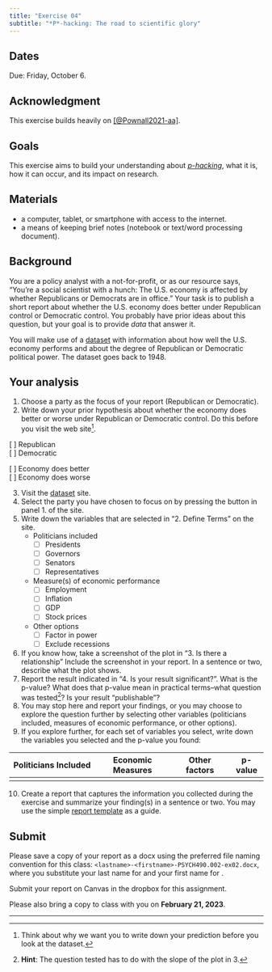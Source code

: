 ```yaml
---
title: "Exercise 04"
subtitle: "*P*-hacking: The road to scientific glory"
---
```


## Dates {-}

Due: [Friday, October 6]{.orange_due}.

## Acknowledgment {-}

This exercise builds heavily on [[@Pownall2021-aa]](https://doi.org/10.17605/OSF.IO/TH254).

## Goals {-}

This exercise aims to build your understanding about [*p-hacking*](https://forrt.org/glossary/p-hacking/), what it is, how it can occur, and its impact on research.

## Materials {-}

- a computer, tablet, or smartphone with access to the internet.
- a means of keeping brief notes (notebook or text/word processing document).

## Background {-}

You are a policy analyst with a not-for-profit, or as our resource says, "You’re a social scientist with a hunch: The U.S. economy is affected by whether Republicans or Democrats are in office."
Your task is to publish a short report about whether the U.S. economy does better under Republican control or Democratic control.
You probably have prior ideas about this question, but your goal is to provide *data* that answer it.

You will make use of a [dataset](https://projects.fivethirtyeight.com/p-hacking/) with information about how well the U.S. economy performs and about the degree of Republican or Democratic political power.
The dataset goes back to 1948.

## Your analysis {-}

1. Choose a party as the focus of your report (Republican or Democratic).
2. Write down your prior hypothesis about whether the economy does better or worse under Republican or Democratic control. Do this before you visit the web site[^1].

[ ] Republican</br>
[ ] Democratic

[ ] Economy does better</br>
[ ] Economy does worse

3. Visit the [dataset](https://projects.fivethirtyeight.com/p-hacking/) site.
4. Select the party you have chosen to focus on by pressing the button in panel 1. of the site.
5. Write down the variables that are selected in "2. Define Terms" on the site.
    - Politicians included
        - [ ] Presidents
        - [ ] Governors
        - [ ] Senators
        - [ ] Representatives
    - Measure(s) of economic performance
        - [ ] Employment
        - [ ] Inflation
        - [ ] GDP
        - [ ] Stock prices
    - Other options
        - [ ] Factor in power
        - [ ] Exclude recessions

6. If you know how, take a screenshot of the plot in "3. Is there a relationship" Include the screenshot in your report. In a sentence or two, describe what the plot shows.
7. Report the result indicated in "4. Is your result significant?". What is the p-value? What does that p-value mean in practical terms--what question was tested[^2]? Is your result "publishable"?
8. You may stop here and report your findings, or you may choose to explore the question further by selecting other variables (politicians included, measures of economic performance, or other options).
9. If you explore further, for each set of variables you select, write down the variables you selected and the p-value you found:

| Politicians Included | Economic Measures | Other factors | p-value |
|----------------------|-------------------|---------------|---------|
| <your data>          | <your data>       |   <your data> |   <your data>  |

10. Create a report that captures the information you collected during the exercise and summarize your finding(s) in a sentence or two. You may use the simple [report template](report_template.html) as a guide.

## Submit {-}

Please save a copy of your report as a docx using the preferred file naming convention for this class: `<lastname>-<firstname>-PSYCH490.002-ex02.docx`, where you substitute your last name for <lastname> and your first name for <firstname>.

Submit your report on Canvas in the dropbox for this assignment.

Please also bring a copy to class with you on **February 21, 2023**.

---

[^1]: Think about why we want you to write down your prediction before you look at the dataset.
[^2]: **Hint**: The question tested has to do with the slope of the plot in 3. 